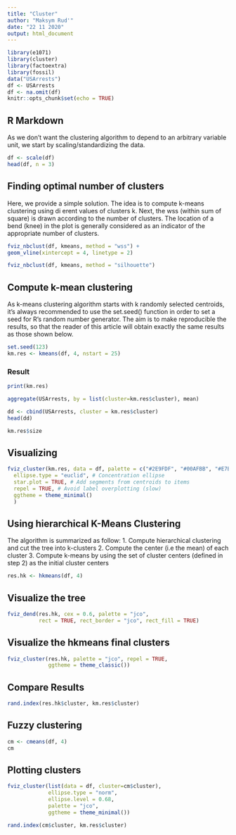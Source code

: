 ```yaml
---
title: "Cluster"
author: "Maksym Rud'"
date: "22 11 2020"
output: html_document
---
```


```r
library(e1071)
library(cluster)
library(factoextra)
library(fossil)
data("USArrests")
df <- USArrests
df <- na.omit(df)
knitr::opts_chunk$set(echo = TRUE)
```

## R Markdown

As we don’t want the clustering algorithm to depend to an arbitrary variable
unit, we start by scaling/standardizing the data.

```r
df <- scale(df)
head(df, n = 3)
```

## Finding optimal number of clusters

Here, we provide a simple solution. The idea is to compute k-means clustering using
di
erent values of clusters k. Next, the wss (within sum of square) is drawn according
to the number of clusters. The location of a bend (knee) in the plot is generally
considered as an indicator of the appropriate number of clusters.

```r
fviz_nbclust(df, kmeans, method = "wss") +
geom_vline(xintercept = 4, linetype = 2)
```


```r
fviz_nbclust(df, kmeans, method = "silhouette")
```

## Compute k-mean clustering

As k-means clustering algorithm starts with k randomly selected centroids, it’s always recommended to use the set.seed() function in order to set a seed for R’s random number generator. The aim is to make reproducible the results, so that the reader of this article will obtain exactly the same results as those shown below.

```r
set.seed(123)
km.res <- kmeans(df, 4, nstart = 25)
```

### Result

```r
print(km.res)
```

```r
aggregate(USArrests, by = list(cluster=km.res$cluster), mean)
```

```r
dd <- cbind(USArrests, cluster = km.res$cluster)
head(dd)
```

```r
km.res$size
```

## Visualizing

```r
fviz_cluster(km.res, data = df, palette = c("#2E9FDF", "#00AFBB", "#E7B800", "#FC4E07"),
  ellipse.type = "euclid", # Concentration ellipse
  star.plot = TRUE, # Add segments from centroids to items
  repel = TRUE, # Avoid label overplotting (slow)
  ggtheme = theme_minimal()
  )
```

## Using hierarchical K-Means Clustering

The algorithm is summarized as follow:
1. Compute hierarchical clustering and cut the tree into k-clusters
2. Compute the center (i.e the mean) of each cluster
3. Compute k-means by using the set of cluster centers (defined in step 2) as the
initial cluster centers

```r
res.hk <- hkmeans(df, 4)
```

## Visualize the tree

```r
fviz_dend(res.hk, cex = 0.6, palette = "jco",
          rect = TRUE, rect_border = "jco", rect_fill = TRUE)
```

## Visualize the hkmeans final clusters

```r
fviz_cluster(res.hk, palette = "jco", repel = TRUE,
             ggtheme = theme_classic())
```

## Compare Results

```r
rand.index(res.hk$cluster, km.res$cluster)
```

## Fuzzy clustering

```r
cm <- cmeans(df, 4)
cm
```

## Plotting clusters

```r
fviz_cluster(list(data = df, cluster=cm$cluster), 
             ellipse.type = "norm",
             ellipse.level = 0.68,
             palette = "jco",
             ggtheme = theme_minimal())
```


```r
rand.index(cm$cluster, km.res$cluster)
```


